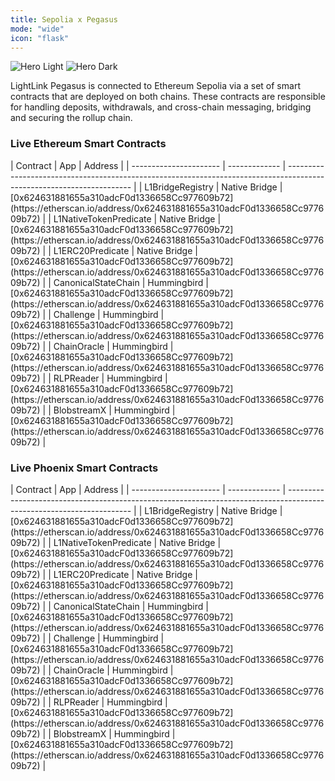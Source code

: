 ```yaml
---
title: Sepolia x Pegasus
mode: "wide"
icon: "flask"
---
```


<img
  className="block dark:hidden"
  src="/images/sepolia-x-pegasus-banner.svg"
  alt="Hero Light"
/>
<img
  className="hidden dark:block"
  src="/images/sepolia-x-pegasus-banner.svg"
  alt="Hero Dark"
/>

LightLink Pegasus is connected to Ethereum Sepolia via a set of smart contracts that are deployed on both chains. These contracts are responsible for handling deposits, withdrawals, and cross-chain messaging, bridging and securing the rollup chain.

### Live Ethereum Smart Contracts

<Card>
| Contract               | App           | Address                                                                                                               |
| ---------------------- | ------------- | --------------------------------------------------------------------------------------------------------------------- |
| L1BridgeRegistry       | Native Bridge | [0x624631881655a310adcF0d1336658Cc977609b72](https://etherscan.io/address/0x624631881655a310adcF0d1336658Cc977609b72) |
| L1NativeTokenPredicate | Native Bridge | [0x624631881655a310adcF0d1336658Cc977609b72](https://etherscan.io/address/0x624631881655a310adcF0d1336658Cc977609b72) |
| L1ERC20Predicate       | Native Bridge | [0x624631881655a310adcF0d1336658Cc977609b72](https://etherscan.io/address/0x624631881655a310adcF0d1336658Cc977609b72) |
| CanonicalStateChain    | Hummingbird   | [0x624631881655a310adcF0d1336658Cc977609b72](https://etherscan.io/address/0x624631881655a310adcF0d1336658Cc977609b72) |
| Challenge              | Hummingbird   | [0x624631881655a310adcF0d1336658Cc977609b72](https://etherscan.io/address/0x624631881655a310adcF0d1336658Cc977609b72) |
| ChainOracle            | Hummingbird   | [0x624631881655a310adcF0d1336658Cc977609b72](https://etherscan.io/address/0x624631881655a310adcF0d1336658Cc977609b72) |
| RLPReader              | Hummingbird   | [0x624631881655a310adcF0d1336658Cc977609b72](https://etherscan.io/address/0x624631881655a310adcF0d1336658Cc977609b72) |
| BlobstreamX            | Hummingbird   | [0x624631881655a310adcF0d1336658Cc977609b72](https://etherscan.io/address/0x624631881655a310adcF0d1336658Cc977609b72) |

</Card>

### Live Phoenix Smart Contracts

<Card>
| Contract               | App           | Address                                                                                                               |
| ---------------------- | ------------- | --------------------------------------------------------------------------------------------------------------------- |
| L1BridgeRegistry       | Native Bridge | [0x624631881655a310adcF0d1336658Cc977609b72](https://etherscan.io/address/0x624631881655a310adcF0d1336658Cc977609b72) |
| L1NativeTokenPredicate | Native Bridge | [0x624631881655a310adcF0d1336658Cc977609b72](https://etherscan.io/address/0x624631881655a310adcF0d1336658Cc977609b72) |
| L1ERC20Predicate       | Native Bridge | [0x624631881655a310adcF0d1336658Cc977609b72](https://etherscan.io/address/0x624631881655a310adcF0d1336658Cc977609b72) |
| CanonicalStateChain    | Hummingbird   | [0x624631881655a310adcF0d1336658Cc977609b72](https://etherscan.io/address/0x624631881655a310adcF0d1336658Cc977609b72) |
| Challenge              | Hummingbird   | [0x624631881655a310adcF0d1336658Cc977609b72](https://etherscan.io/address/0x624631881655a310adcF0d1336658Cc977609b72) |
| ChainOracle            | Hummingbird   | [0x624631881655a310adcF0d1336658Cc977609b72](https://etherscan.io/address/0x624631881655a310adcF0d1336658Cc977609b72) |
| RLPReader              | Hummingbird   | [0x624631881655a310adcF0d1336658Cc977609b72](https://etherscan.io/address/0x624631881655a310adcF0d1336658Cc977609b72) |
| BlobstreamX            | Hummingbird   | [0x624631881655a310adcF0d1336658Cc977609b72](https://etherscan.io/address/0x624631881655a310adcF0d1336658Cc977609b72) |

</Card>
